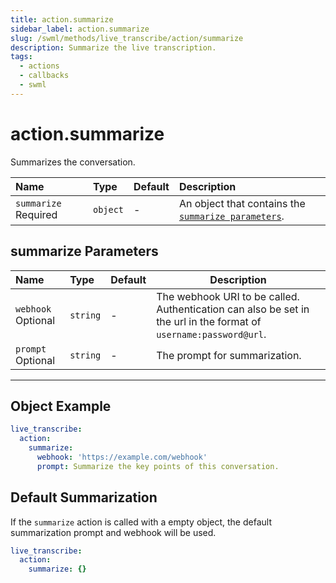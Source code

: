 ```yaml
---
title: action.summarize
sidebar_label: action.summarize
slug: /swml/methods/live_transcribe/action/summarize
description: Summarize the live transcription.
tags:
  - actions
  - callbacks
  - swml
---
```


# action.summarize

Summarizes the conversation.

| Name                                                       | Type     | Default | Description                                                                  |
|:-----------------------------------------------------------|:---------|:--------|:-----------------------------------------------------------------------------|
| `summarize` <span className="required-arg">Required</span> | `object` | -       | An object that contains the [`summarize parameters`](#summarize-parameters). |


## **summarize Parameters**

| Name                                                     | Type     | Default | Description                                                                                                       |
|:---------------------------------------------------------|:---------|:--------|-------------------------------------------------------------------------------------------------------------------|
| `webhook` <span className="optional-arg">Optional</span> | `string` | -       | The webhook URI to be called. Authentication can also be set in the url in the format of `username:password@url`. |
| `prompt` <span className="optional-arg">Optional</span>  | `string` | -       | The prompt for summarization.                                                                                     |

---

## **Object Example**

```yaml andJson
live_transcribe:
  action:
    summarize:
      webhook: 'https://example.com/webhook'
      prompt: Summarize the key points of this conversation.
```

## **Default Summarization**

If the `summarize` action is called with a empty object, the default summarization prompt and webhook will be used.

```yaml andJson
live_transcribe:
  action:
    summarize: {}
```

